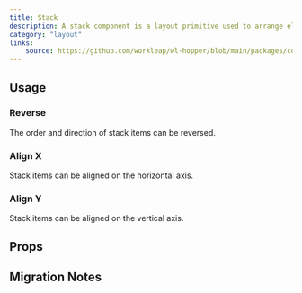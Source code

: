 ```yaml
---
title: Stack
description: A stack component is a layout primitive used to arrange elements vertically.
category: "layout"
links:
    source: https://github.com/workleap/wl-hopper/blob/main/packages/components/src/layout/src/Stack.tsx
---
```


<Example src="layout/docs/stack/preview" isOpen />

## Usage

### Reverse
The order and direction of stack items can be reversed.

<Example src="layout/docs/stack/reverse" />

### Align X
Stack items can be aligned on the horizontal axis.

<Example src="layout/docs/stack/alignX" />

### Align Y
Stack items can be aligned on the vertical axis.

<Example src="layout/docs/stack/alignY" />

## Props

<PropTable component="Stack" />

## Migration Notes

<MigrateGuide src="layout/docs/stack/migration-notes" />
